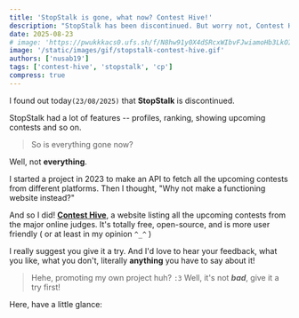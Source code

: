---
title: 'StopStalk is gone, what now? Contest Hive!'
description: "StopStalk has been discontinued. But worry not, Contest Hive is here to stay! We gathered all the upcoming contests in one place, so you don't have to."
date: 2025-08-23
# image: 'https://pwukkkacs0.ufs.sh/f/N8hw91y0X4dSRcxWIbvFJwiamoHb3LkOIN4TgAX2YZpMUf0S'
image: '/static/images/gif/stopstalk-contest-hive.gif'
authors: ['nusab19']
tags: ['contest-hive', 'stopstalk', 'cp']
compress: true
---


I found out today`(23/08/2025)` that **StopStalk** is discontinued.

StopStalk had a lot of features -- profiles, ranking, showing upcoming contests and so on.

> So is everything gone now?

Well, not **everything**.

I started a project in 2023 to make an API to fetch all the upcoming contests from different platforms. Then I thought, "Why not make a functioning website instead?"

And so I did! **[Contest Hive](https://contest-hive.vercel.app/)**, a website listing all the upcoming contests from the major online judges. It's totally free, open-source, and is more user friendly ( or at least in my opinion `^_^` )

I really suggest you give it a try. And I'd love to hear your feedback, what you like, what you don't, literally **anything** you have to say about it!

> Hehe, promoting my own project huh? `:3`
> Well, it's not **_bad_**, give it a try first!

Here, have a little glance:

<SmartImage
  src="/static/images/contest-hive-og.png"
  alt="Contest Hive Screenshot"
  compress={false}
  class="rounded-xl"
/>
